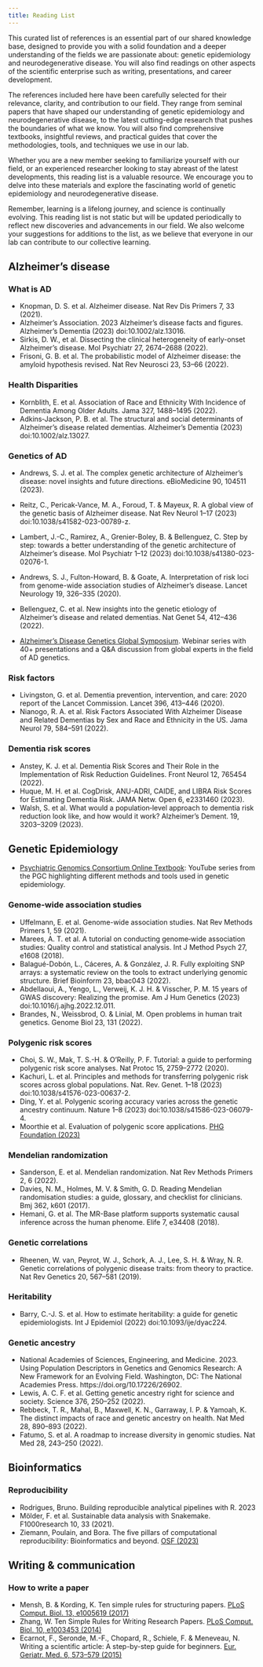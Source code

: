 ```yaml
---
title: Reading List
---
```


This curated list of references is an essential part of our shared knowledge base, designed to provide you with a solid foundation and a deeper understanding of the fields we are passionate about: genetic epidemiology and neurodegenerative disease. You will also find readings on other aspects of the scientific enterprise such as writing, presentations, and career development.

The references included here have been carefully selected for their relevance, clarity, and contribution to our field. They range from seminal papers that have shaped our understanding of genetic epidemiology and neurodegenerative disease, to the latest cutting-edge research that pushes the boundaries of what we know. You will also find comprehensive textbooks, insightful reviews, and practical guides that cover the methodologies, tools, and techniques we use in our lab.

Whether you are a new member seeking to familiarize yourself with our field, or an experienced researcher looking to stay abreast of the latest developments, this reading list is a valuable resource. We encourage you to delve into these materials and explore the fascinating world of genetic epidemiology and neurodegenerative disease.

Remember, learning is a lifelong journey, and science is continually evolving. This reading list is not static but will be updated periodically to reflect new discoveries and advancements in our field. We also welcome your suggestions for additions to the list, as we believe that everyone in our lab can contribute to our collective learning.


## Alzheimer's disease 
### What is AD 
- Knopman, D. S. et al. Alzheimer disease. Nat Rev Dis Primers 7, 33 (2021).
- Alzheimer's Association. 2023 Alzheimer’s disease facts and figures. Alzheimer’s Dementia (2023) doi:10.1002/alz.13016.
- Sirkis, D. W., et al. Dissecting the clinical heterogeneity of early-onset Alzheimer’s disease. Mol Psychiatr 27, 2674–2688 (2022).
- Frisoni, G. B. et al. The probabilistic model of Alzheimer disease: the amyloid hypothesis revised. Nat Rev Neurosci 23, 53–66 (2022).

### Health Disparities   
- Kornblith, E. et al. Association of Race and Ethnicity With Incidence of Dementia Among Older Adults. Jama 327, 1488–1495 (2022).
- Adkins‐Jackson, P. B. et al. The structural and social determinants of Alzheimer’s disease related dementias. Alzheimer’s Dementia (2023) doi:10.1002/alz.13027.
    

### Genetics of AD
- Andrews, S. J. et al. The complex genetic architecture of Alzheimer’s disease: novel insights and future directions. eBioMedicine 90, 104511 (2023).
- Reitz, C., Pericak-Vance, M. A., Foroud, T. & Mayeux, R. A global view of the genetic basis of Alzheimer disease. Nat Rev Neurol 1–17 (2023) doi:10.1038/s41582-023-00789-z.
- Lambert, J.-C., Ramirez, A., Grenier-Boley, B. & Bellenguez, C. Step by step: towards a better understanding of the genetic architecture of Alzheimer’s disease. Mol Psychiatr 1–12 (2023) doi:10.1038/s41380-023-02076-1.
- Andrews, S. J., Fulton-Howard, B. & Goate, A. Interpretation of risk loci from genome-wide association studies of Alzheimer’s disease. Lancet Neurology 19, 326–335 (2020).
- Bellenguez, C. et al. New insights into the genetic etiology of Alzheimer’s disease and related dementias. Nat Genet 54, 412–436 (2022).

- [Alzheimer's Disease Genetics Global Symposium](https://alz-genetics.niagads.org/). Webinar series with 40+ presentations and a Q&A discussion from global experts in the field of AD genetics.

### Risk factors 
- Livingston, G. et al. Dementia prevention, intervention, and care: 2020 report of the Lancet Commission. Lancet 396, 413–446 (2020).
- Nianogo, R. A. et al. Risk Factors Associated With Alzheimer Disease and Related Dementias by Sex and Race and Ethnicity in the US. Jama Neurol 79, 584–591 (2022).
  

### Dementia risk scores  
- Anstey, K. J. et al. Dementia Risk Scores and Their Role in the Implementation of Risk Reduction Guidelines. Front Neurol 12, 765454 (2022).
- Huque, M. H. et al. CogDrisk, ANU-ADRI, CAIDE, and LIBRA Risk Scores for Estimating Dementia Risk. JAMA Netw. Open 6, e2331460 (2023).
- Walsh, S. et al. What would a population‐level approach to dementia risk reduction look like, and how would it work? Alzheimer’s Dement. 19, 3203–3209 (2023).

## Genetic Epidemiology
- [Psychiatric Genomics Consortium Online Textbook](https://youtube.com/playlist?list=PLTQnXmu3Zkmo8209LHBw4SDHqbQaF2NGX&si=gFPDz1OkjZCPSfNo): YouTube series from the PGC highlighting different methods and tools used in genetic epidemiology.  

### Genome-wide association studies 
- Uffelmann, E. et al. Genome-wide association studies. Nat Rev Methods Primers 1, 59 (2021).
- Marees, A. T. et al. A tutorial on conducting genome‐wide association studies: Quality control and statistical analysis. Int J Method Psych 27, e1608 (2018).
- Balagué-Dobón, L., Cáceres, A. & González, J. R. Fully exploiting SNP arrays: a systematic review on the tools to extract underlying genomic structure. Brief Bioinform 23, bbac043 (2022).
- Abdellaoui, A., Yengo, L., Verweij, K. J. H. & Visscher, P. M. 15 years of GWAS discovery: Realizing the promise. Am J Hum Genetics (2023) doi:10.1016/j.ajhg.2022.12.011.  
- Brandes, N., Weissbrod, O. & Linial, M. Open problems in human trait genetics. Genome Biol 23, 131 (2022).
  

### Polygenic risk scores 
- Choi, S. W., Mak, T. S.-H. & O’Reilly, P. F. Tutorial: a guide to performing polygenic risk score analyses. Nat Protoc 15, 2759–2772 (2020).
- Kachuri, L. et al. Principles and methods for transferring polygenic risk scores across global populations. Nat. Rev. Genet. 1–18 (2023) doi:10.1038/s41576-023-00637-2.
- Ding, Y. et al. Polygenic scoring accuracy varies across the genetic ancestry continuum. Nature 1–8 (2023) doi:10.1038/s41586-023-06079-4.
- Moorthie et al. Evaluation of polygenic score applications. [PHG Foundation (2023)](https://www.phgfoundation.org/report/evaluation-of-polygenic-score-applications)

### Mendelian randomization 
- Sanderson, E. et al. Mendelian randomization. Nat Rev Methods Primers 2, 6 (2022).
- Davies, N. M., Holmes, M. V. & Smith, G. D. Reading Mendelian randomisation studies: a guide, glossary, and checklist for clinicians. Bmj 362, k601 (2017).
- Hemani, G. et al. The MR-Base platform supports systematic causal inference across the human phenome. Elife 7, e34408 (2018).
    
### Genetic correlations 
- Rheenen, W. van, Peyrot, W. J., Schork, A. J., Lee, S. H. & Wray, N. R. Genetic correlations of polygenic disease traits: from theory to practice. Nat Rev Genetics 20, 567–581 (2019).

### Heritability 
- Barry, C.-J. S. et al. How to estimate heritability: a guide for genetic epidemiologists. Int J Epidemiol (2022) doi:10.1093/ije/dyac224.
  
### Genetic ancestry 
- National Academies of Sciences, Engineering, and Medicine. 2023. Using Population Descriptors in Genetics and Genomics Research: A New Framework for an Evolving Field. Washington, DC: The National Academies Press. https://doi.org/10.17226/26902.
- Lewis, A. C. F. et al. Getting genetic ancestry right for science and society. Science 376, 250–252 (2022).
- Rebbeck, T. R., Mahal, B., Maxwell, K. N., Garraway, I. P. & Yamoah, K. The distinct impacts of race and genetic ancestry on health. Nat Med 28, 890–893 (2022).
- Fatumo, S. et al. A roadmap to increase diversity in genomic studies. Nat Med 28, 243–250 (2022).
      

## Bioinformatics 
### Reproducibility 
- Rodrigues, Bruno. Building reproducible analytical pipelines with R. 2023
- Mölder, F. et al. Sustainable data analysis with Snakemake. F1000research 10, 33 (2021).
- Ziemann, Poulain, and Bora. The five pillars of computational reproducibility: Bioinformatics and beyond. [OSF (2023)](https://osf.io/4pd9n/)

## Writing & communication
### How to write a paper 
- Mensh, B. & Kording, K. Ten simple rules for structuring papers. [PLoS Comput. Biol. 13, e1005619 (2017)](https://journals.plos.org/ploscompbiol/article?id=10.1371/journal.pcbi.1005619)    
- Zhang, W. Ten Simple Rules for Writing Research Papers. [PLoS Comput. Biol. 10, e1003453 (2014)](https://journals.plos.org/ploscompbiol/article?id=10.1371/journal.pcbi.1003453)
- Ecarnot, F., Seronde, M.-F., Chopard, R., Schiele, F. & Meneveau, N. Writing a scientific article: A step-by-step guide for beginners. [Eur. Geriatr. Med. 6, 573–579 (2015)](https://doi.org/10.1016/j.eurger.2015.08.005)
  